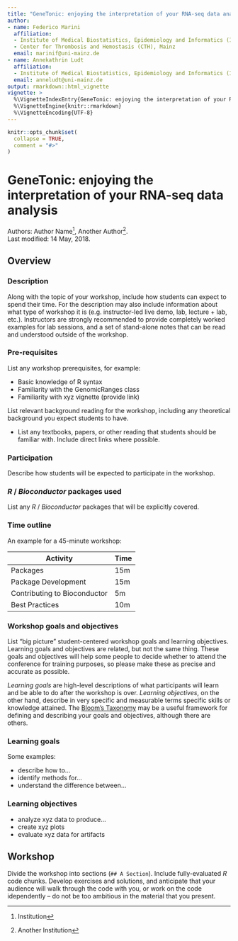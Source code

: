 ```yaml
---
title: "GeneTonic: enjoying the interpretation of your RNA-seq data analysis"
author:
- name: Federico Marini
  affiliation: 
  - Institute of Medical Biostatistics, Epidemiology and Informatics (IMBEI), Mainz
  - Center for Thrombosis and Hemostasis (CTH), Mainz
  email: marinif@uni-mainz.de
- name: Annekathrin Ludt
  affiliation: 
  - Institute of Medical Biostatistics, Epidemiology and Informatics (IMBEI), Mainz
  email: anneludt@uni-mainz.de
output: rmarkdown::html_vignette
vignette: >
  %\VignetteIndexEntry{GeneTonic: enjoying the interpretation of your RNA-seq data analysis}
  %\VignetteEngine{knitr::rmarkdown}
  %\VignetteEncoding{UTF-8}
---
```



```r
knitr::opts_chunk$set(
  collapse = TRUE,
  comment = "#>"
)
```

# GeneTonic: enjoying the interpretation of your RNA-seq data analysis

Authors:
    Author Name^[Institution],
    Another Author^[Another Institution].
    <br/>
Last modified: 14 May, 2018.

## Overview

### Description

Along with the topic of your workshop, include how students can expect
to spend their time. For the description may also include information
about what type of workshop it is (e.g. instructor-led live demo, lab,
lecture + lab, etc.). Instructors are strongly recommended to provide
completely worked examples for lab sessions, and a set of stand-alone
notes that can be read and understood outside of the workshop.

### Pre-requisites

List any workshop prerequisites, for example:

* Basic knowledge of R syntax
* Familiarity with the GenomicRanges class
* Familiarity with xyz vignette (provide link)

List relevant background reading for the workshop, including any
theoretical background you expect students to have.

* List any textbooks, papers, or other reading that students should be
  familiar with. Include direct links where possible.

### Participation

Describe how students will be expected to participate in the workshop.

### _R_ / _Bioconductor_ packages used

List any _R_ / _Bioconductor_ packages that will be explicitly covered.

### Time outline

An example for a 45-minute workshop:

| Activity                     | Time |
|------------------------------|------|
| Packages                     | 15m  |
| Package Development          | 15m  |
| Contributing to Bioconductor | 5m   |
| Best Practices               | 10m  |

### Workshop goals and objectives

List "big picture" student-centered workshop goals and learning
objectives. Learning goals and objectives are related, but not the
same thing. These goals and objectives will help some people to decide
whether to attend the conference for training purposes, so please make
these as precise and accurate as possible.

*Learning goals* are high-level descriptions of what
participants will learn and be able to do after the workshop is
over. *Learning objectives*, on the other hand, describe in very
specific and measurable terms specific skills or knowledge
attained. The [Bloom's Taxonomy](#bloom) may be a useful framework
for defining and describing your goals and objectives, although there
are others.

### Learning goals

Some examples:

* describe how to...
* identify methods for...
* understand the difference between...

### Learning objectives

* analyze xyz data to produce...
* create xyz plots
* evaluate xyz data for artifacts

## Workshop

Divide the workshop into sections (`## A Section`). Include
fully-evaluated _R_ code chunks. Develop exercises and solutions, and
anticipate that your audience will walk through the code with you, or
work on the code idependently -- do not be too ambitious in the
material that you present.



